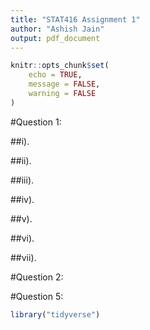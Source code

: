 ```yaml
---
title: "STAT416 Assignment 1"
author: "Ashish Jain"
output: pdf_document
---
```


```r
knitr::opts_chunk$set(
    echo = TRUE,
    message = FALSE,
    warning = FALSE
)
```

#Question 1:

##i).

##ii).

##iii).

##iv).

##v).

##vi).

##vii).

#Question 2:




#Question 5:

```r
library("tidyverse")


```
